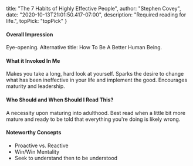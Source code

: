 
  title: "The 7 Habits of Highly Effective People",
  author: "Stephen Covey",
  date: "2020-10-13T21:01:50.417-07:00",
  description: "Required reading for life.",
  topPick: "topPick"
}

#### Overall Impression

Eye-opening. Alternative title: How To Be A Better Human Being.



#### What it Invoked In Me

Makes you take a long, hard look at yourself. Sparks the desire to change what has been ineffective in your life and implement the good. Encourages maturity and leadership.



#### Who Should and When Should I Read This?

A necessity upon maturing into adulthood. Best read when a little bit more mature and ready to be told that everything you're doing is likely wrong.



#### Noteworthy Concepts

- Proactive vs. Reactive
- Win/Win Mentality
- Seek to understand then to be understood
